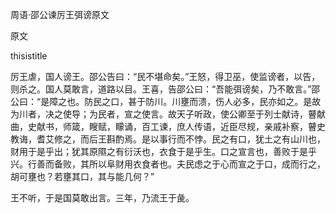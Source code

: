 


周语·邵公谏厉王弭谤原文

原文

thisistitle

厉王虐，国人谤王。邵公告曰：“民不堪命矣。”王怒，得卫巫，使监谤者，以告，则杀之。国人莫敢言，道路以目。王喜，告邵公曰：“吾能弭谤矣，乃不敢言。”邵公曰：“是障之也。防民之口，甚于防川。川壅而溃，伤人必多，民亦如之。是故为川者，决之使导；为民者，宣之使言。故天子听政，使公卿至于列士献诗，瞽献曲，史献书，师箴，瞍赋，矇诵，百工谏，庶人传语，近臣尽规，亲戚补察，瞽史教诲，耆艾修之，而后王斟酌焉。是以事行而不悖。民之有口，犹土之有山川也，财用于是乎出；犹其原隰之有衍沃也，衣食于是乎生。口之宣言也，善败于是乎兴。行善而备败，其所以阜财用衣食者也。夫民虑之于心而宣之于口，成而行之，胡可壅也？若壅其口，其与能几何？”

王不听，于是国莫敢出言。三年，乃流王于彘。


